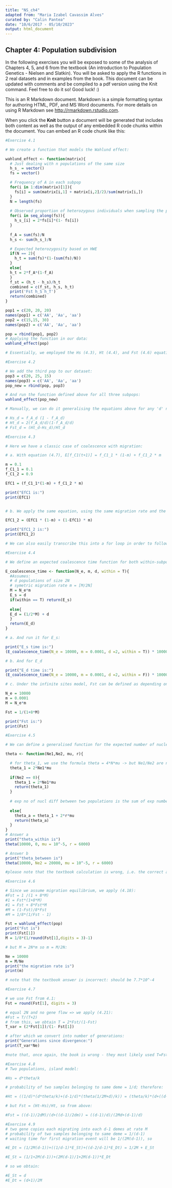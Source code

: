 ---
title: "NS_ch4"
adapted from: "Maria Izabel Cavassim Alves"
curated by: "Calin Pantea"
date: "10/6/2017 - 05/10/2023"
output: html_document
---

## Chapter 4: Population subdivision

In the following exercises you will be exposed to some of the analysis of Chapters 4, 5, and 6 from the textbook
(An introduction to Population Genetics - Nielsen and Slatkin). You will be asked to apply the R functions
in 2 real datasets and in examples from the book. This document can be updated with comments and be
compiled to a pdf version using the Knit command. Feel free to do it so! Good luck! :)

This is an R Markdown document. Markdown is a simple formatting syntax for authoring HTML, PDF, and MS Word documents. For more details on using R Markdown see <http://rmarkdown.rstudio.com>.

When you click the **Knit** button a document will be generated that includes both content as well as the output of any embedded R code chunks within the document. You can embed an R code chunk like this:



```{r}
#Exercise 4.1

# We create a function that models the Wahlund effect:

wahlund_effect <- function(matrix){
  # Just dealing with n populations of the same size  
  h_s_ = vector()
  fs = vector()

  # Frequency of A in each subpop
  for(i in 1:dim(matrix)[1]){
    fs[i] = sum(matrix[i,1] + matrix[i,2]/2)/sum(matrix[i,])
  }
  N = length(fs)
  
  # Observed proportion of heterozygous individuals when sampling the population
  for(i in seq_along(fs)){
    h_s_[i] = 2*fs[i]*(1- fs[i])
  }
  
  f_A = sum(fs)/N
  h_s <- sum(h_s_)/N

  # Expected heterozygosity based on HWE
  if(N == 2){
    h_t = sum(fs)*(1-(sum(fs)/N))
  }
  else{
  h_t = 2*f_A*(1-f_A)
  }
  f_st = (h_t - h_s)/h_t
  combined = c(f_st, h_s, h_t)
  print('Fst h_S h_T')
  return(combined)
}

pop1 = c(20, 20, 20)
names(pop1) = c('AA', 'Aa', 'aa')
pop2 = c(15,15, 30)
names(pop2) = c('AA', 'Aa', 'aa')

pop = rbind(pop1, pop2)
# Applying the function in our data:
wahlund_effect(pop)

# Essentially, we employed the Hs (4.3), Ht (4.4), and Fst (4.6) equations from the textbook.
```

```{r}

#Exercise 4.2

# We add the third pop to our dataset:
pop3 = c(20, 25, 15)
names(pop3) = c('AA', 'Aa', 'aa')
pop_new = rbind(pop, pop3)

# And run the function defined above for all three subpops:
wahlund_effect(pop_new)

# Manually, we can do it generalising the equations above for any 'd' number of subpops as:

# Hs_d = f_A_d (1 - f_A_d)
# Ht_d = 2(f_A_d/d)(1-f_A_d/d)
# Fst_d = (Ht_d-Hs_d)/Ht_d

```

```{r}
#Exercise 4.3

# Here we have a classic case of coalescence with migration:

# a. With equation (4.7), E[f_C1(t+1)] = f_C1_1 * (1-m) + f_C1_2 * m

m = 0.1
f_C1_1 = 0.1
f_C1_2 = 0.9

EfC1 = (f_C1_1*(1-m) + f_C1_2 * m)

print("EfC1 is:")
print(EfC1)


# b. We apply the same equation, using the same migration rate and the newly calculated allele freqs:

EfC1_2 = (EfC1 * (1-m) + (1-EfC1) * m)

print("EfC1_2 is:")
print(EfC1_2)

# We can also easily transcribe this into a for loop in order to follow allele freq along generations, if all other parametres remain the same.

```

```{r}
#Exercise 4.4

# We define an expected coalescence time function for both within-subpop and between-subpops:

E_coalescence_time <- function(N_e, m, d, within = T){
  #Assumes:
  # d populations of size 2N
  # symetric migration rate m = [M/2N]
  M = N_e*m
  E_s = d
  if(within == T) return(E_s)
  
  else{
  E_d = (1/2*M) + d
  }
  return(E_d)
}

# a. And run it for E_s:

print("E_s time is:")
(E_coalescence_time(N_e = 10000, m = 0.0001, d =2, within = T)) * 10000

# b. And for E_d

print("E_d time is:")
(E_coalescence_time(N_e = 10000, m = 0.0001, d =2, within = F)) * 10000

# c. Under the infinite sites model, Fst can be defined as depending on M, as in (4.18):

N_e = 10000
m = 0.0001
M = N_e*m

Fst = 1/(1+8*M)

print("Fst is:")
print(Fst)

```

```{r}
#Exercise 4.5

# We can define a generalised function for the expected number of nucleotide differences (ch3,p40):

theta <- function(Ne1,Ne2, mu, r){

  # for theta_1, we use the formula theta = 4*N*mu -> but Ne1/Ne2 are notations already representing 2N, hence:  
  theta_1 = 2*Ne1*mu
  
  if(Ne2 == 0){
    theta_1 = 2*Ne1*mu
    return(theta_1)
  }
  
  # exp no of nucl diff between two populations is the sum of exp number of mutations in the ancestral pop and in the two descendant pops (the latter being defined as r*mu):
  
  else{
    theta_a = theta_1 + 2*r*mu
    return(theta_a)
  }
}
# Answer a
print("theta_within is")
theta(10000, 0, mu = 10^-5, r = 6000)

# Answer b
print("theta_between is")
theta(10000, Ne2 = 20000, mu = 10^-5, r = 6000)

#please note that the textbook calculation is wrong, i.e. the correct answer should be 0.32
```

```{r}
#Exercise 4.6

# Since we assume migration equilibrium, we apply (4.18):
#Fst = 1 /(1 + 8*M)
#1 = Fst*(1+8*M)
#1 = Fst + 8*Fst*M
#M = (1-Fst)/8*Fst
#M = 1/8*(1/Fst - 1)

Fst = wahlund_effect(pop)
print("Fst is")
print(Fst[1])
M = 1/8*(1/round(Fst[1],digits = 3)-1)

# but M = 2N*m so m = M/2N:

Ne = 10000
m = M/Ne
print("the migration rate is")
print(m)

# note that the textbook answer is incorrect: should be 7.7*10^-4
```

```{r}
#Exercise 4.7

# we use Fst from 4.1:
Fst = round(Fst[1], digits = 3)

# equal 2N and no gene flow => we apply (4.21):
#Fst = T/(T+2)
# from this, we obtain T = 2*Fst/(1-Fst)
T_var = (2*Fst[1])/(1- Fst[1])

# after which we convert into number of generations:
print("Generations since divergence:")
print(T_var*Ne)

#note that, once again, the book is wrong - they most likely used T=Fst/(1-Fst) instead
```

```{r}
#Exercise 4.8
# Two populations, island model:

#Hs = d*theta/k

# probability of two samples belonging to same deme = 1/d; therefore:

#Ht = ((1/d)*(d*theta/k)+(d-1/d)*(theta(1/2M+d)/k)) = (theta/k)*(d+((d-1)/2dM))

# but Fst = (Ht-Hs)/Ht, so from above:

#Fst = ((d-1)/2dM)/(d+((d-1)/2dm)) = ((d-1)/d)/(2Md+(d-1)/d)

```

```{r}
#Exercise 4.9
# two gene copies each migrating into each d-1 demes at rate M
# probability of two samples belonging to same deme = 1/(d-1)
# waiting time for first migration event will be 1/(2M(d-1)), so

#E_Dt = (1/2M(d-1))+((1/d-1)*E_St)+((d-2/d-1)*E_Dt) = 1/2M + E_St

#E_St = (1/1+2M(d-1))+(2M(d-1)/1+2M(d-1))*E_Dt

# so we obtain:

#E_St = d
#E_Dt = (d+1)/2M

```
